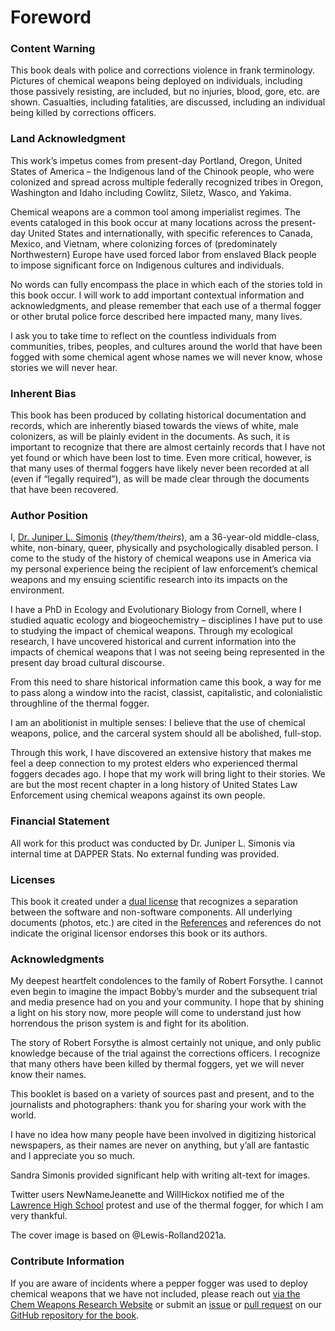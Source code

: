 # Foreword {-}

### Content Warning {-}

This book deals with police and corrections violence in frank terminology.
Pictures of chemical weapons being deployed on individuals, including those passively resisting, are included, but no injuries, blood, gore, etc. are shown.
Casualties, including fatalities, are discussed, including an individual being killed by corrections officers.


### Land Acknowledgment {-}

This work's impetus comes from present-day Portland, Oregon, United States of America -- the Indigenous land of the Chinook people, who were colonized and spread across multiple federally recognized tribes in Oregon, Washington and Idaho including Cowlitz, Siletz, Wasco, and Yakima.

Chemical weapons are a common tool among imperialist regimes.
The events cataloged in this book occur at many locations across the present-day United States and internationally, with specific references to Canada, Mexico, and Vietnam, where colonizing forces of (predominately Northwestern) Europe have used forced labor from enslaved Black people to impose significant force on Indigenous cultures and individuals.

No words can fully encompass the place in which each of the stories told in this book occur.
I will work to add important contextual information and acknowledgments, and please remember that each use of a thermal fogger or other brutal police force described here impacted many, many lives.

I ask you to take time to reflect on the countless individuals from communities, tribes, peoples, and cultures around the world that have been fogged with some chemical agent whose names we will never know, whose stories we will never hear.

### Inherent Bias {-}

This book has been produced by collating historical documentation and records, which are inherently biased towards the views of white, male colonizers, as will be plainly evident in the documents.
As such, it is important to recognize that there are almost certainly records that I have not yet found or which have been lost to time.
Even more critical, however, is that many uses of thermal foggers have likely never been recorded at all (even if "legally required"), as will be made clear through the documents that have been recovered.

### Author Position {-}

I, [Dr. Juniper L. Simonis](https://juniperlsimonis.com) (_they/them/theirs_), am a 36-year-old middle-class, white, non-binary, queer, physically and psychologically disabled person. 
I come to the study of the history of chemical weapons use in America via my personal experience being the recipient of law enforcement's chemical weapons and my ensuing scientific research into its impacts on the environment.

I have a PhD in Ecology and Evolutionary Biology from Cornell, where I studied aquatic ecology and biogeochemistry -- disciplines I have put to use to studying the impact of chemical weapons.
Through my ecological research, I have uncovered historical and current information into the impacts of chemical weapons that I was not seeing being represented in the present day broad cultural discourse. 

From this need to share historical information came this book, a way for me to pass along a window into the racist, classist, capitalistic, and colonialistic throughline of the thermal fogger.

I am an abolitionist in multiple senses: I believe that the use of chemical weapons, police, and the carceral system should all be abolished, full-stop.

Through this work, I have discovered an extensive history that makes me feel a deep connection to my protest elders who experienced thermal foggers decades ago.
I hope that my work will bring light to their stories.
We are but the most recent chapter in a long history of United States Law Enforcement using chemical weapons against its own people.

### Financial Statement {-}

All work for this product was conducted by Dr. Juniper L. Simonis via internal time at DAPPER Stats.
No external funding was provided.

### Licenses {-}

This book it created under a [dual license](https://github.com/chemicalweaponsresearch/thermal_fogger/blob/main/LICENSE.md) that recognizes a separation between the software and non-software components.
All underlying documents (photos, etc.) are cited in the [References](#References) and references do not indicate the original licensor endorses this book or its authors.

### Acknowledgments {-}

My deepest heartfelt condolences to the family of Robert Forsythe.
I cannot even begin to imagine the impact Bobby's murder and the subsequent trial and media presence had on you and your community.
I hope that by shining a light on his story now, more people will come to understand just how horrendous the prison system is and fight for its abolition.

The story of Robert Forsythe is almost certainly not unique, and only public knowledge because of the trial against the corrections officers.
I recognize that many others have been killed by thermal foggers, yet we will never know their names.

This booklet is based on a variety of sources past and present, and to the journalists and photographers: thank you for sharing your work with the world. 

I have no idea how many people have been involved in digitizing historical newspapers, as their names are never on anything, but y'all are fantastic and I appreciate you so much.

Sandra Simonis provided significant help with writing alt-text for images.

Twitter users NewNameJeanette and WillHickox notified me of the [Lawrence High School](#Lawrence1970_04_21) protest and use of the thermal fogger, for which I am very thankful.

The cover image is based on @Lewis-Rolland2021a.

### Contribute Information {-} 

If you are aware of incidents where a pepper fogger was used to deploy chemical weapons that we have not included, please reach out [via the Chem Weapons Research Website](https://chemicalweaponsresearch.com/contact/) or submit an [issue](https://github.com/chemicalweaponsresearch/thermal_fogger/issues/new/choose) or [pull request](https://github.com/chemicalweaponsresearch/thermal_fogger/compare) on our [GitHub repository for the book](https://github.com/chemicalweaponsresearch/thermal_fogger).